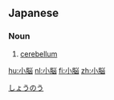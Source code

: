 ==Japanese==
{{ja-kanjitab|しょう|のう|yomi=o}}

===Noun===
{{ja-noun|しょうのう|kyu=小腦}}

# [[cerebellum]]

[[Category:ja:Neuroanatomy|しょうのう]]

[[hu:小脳]]
[[nl:小脳]]
[[fi:小脳]]
[[zh:小脳]]